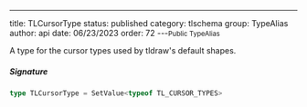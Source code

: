 ---
title: TLCursorType
status: published
category: tlschema
group: TypeAlias
author: api
date: 06/23/2023
order: 72
---<Small>Public TypeAlias</Small>

A type for the cursor types used by tldraw's default shapes.


##### Signature


```ts
type TLCursorType = SetValue<typeof TL_CURSOR_TYPES>
```

